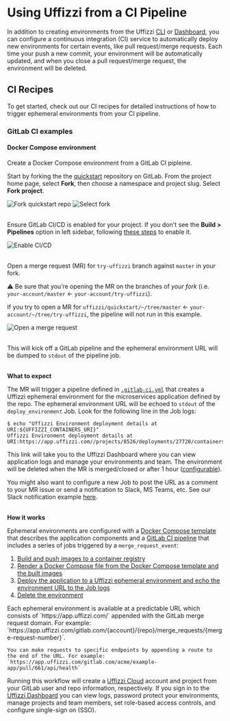 
# Using Uffizzi from a CI Pipeline

In addition to creating environments from the Uffizzi [CLI](/usage/cli) or [Dashboard](/usage/dashboard), you can configure a continuous integration (CI) service to automatically deploy new environments for certain events, like pull request/merge requests. Each time your push a new commit, your environment will be automatically updated, and when you close a pull request/merge request, the environment will be deleted.

## CI Recipes

To get started, check out our CI recipes for detailed instructions of how to trigger ephemeral environments from your CI pipeline.

<Cards num={2}>
  <Cards.Card
    arrow
    title="GitHub Actions (Monorepo)"
    href="/ci/github-actions/monorepo"
  >
  </Cards.Card>
  <Cards.Card
    arrow
    title="GitHub Actions (Polyrepo)"
    href="/ci/github-actions/polyrepo"
  >
  </Cards.Card>
  <Cards.Card
    arrow
    title="GitLab CI "
    href="/ci/gitlab-ci/monorepo"
  >
  </Cards.Card>
</Cards>


### GitLab CI examples

#### Docker Compose environment

Create a Docker Compose environment from a GitLab CI pipleine.

Start by forking the the [quickstart](https://gitlab.com/uffizzicloud/quickstart-gitlab-ci) repository on GitLab. From the project home page, select **Fork**, then choose a namespace and project slug. Select **Fork project**.

<Image
    src="/../public/images/quickstart-gitlab-fork-1.png"
    width={640}
    height={433}
    alt="Fork quickstart repo"
    className="border rounded-lg overflow-hidden mt-6"
/>
<Image
    src="/../public/images/quickstart-gitlab-fork-2.png"
    width={640}
    height={433}
    alt="Select fork"
    className="border rounded-lg overflow-hidden mt-6"
/>

&nbsp;  
Ensure GitLab CI/CD is enabled for your project. If you don't see the **Build > Pipelines** option in left sidebar, following [these steps](https://docs.gitlab.com/ee/ci/enable_or_disable_ci.html#enable-cicd-in-a-project) to enable it.

<Image
    src="/../public/images/quickstart-gitlab-build-pipelines.png"
    width={640}
    height={433}
    alt="Enable CI/CD"
    className="border rounded-lg overflow-hidden mt-6"
/>

&nbsp;   
Open a merge request (MR) for `try-uffizzi` branch against `master` in your fork.

:warning: Be sure that you’re opening the MR on the branches of _your fork_ (i.e. `your-account/master` ← `your-account/try-uffizzi`).

If you try to open a MR for `uffizzi/quickstart/~/tree/master` ← `your-account/~/tree/try-uffizzi`, the pipeline will not run in this example.

<Image
    src="/../public/images/quickstart-gitlab-create-mr.png"
    width={640}
    height={433}
    alt="Open a merge request"
    className="border rounded-lg overflow-hidden mt-6"
/>

&nbsp;  
This will kick off a GitLab pipeline and the ephemeral environment URL will be dumped to `stdout` of the pipeline job. 

&nbsp;   
**What to expect**

The MR will trigger a pipeline defined in [`.gitlab-ci.yml`](https://gitlab.com/uffizzicloud/quickstart-gitlab-ci/-/blob/master/.gitlab-ci.yml) that creates a Uffizzi ephemeral environment for the microservices application defined by the repo. The ephemeral environment URL will be echoed to `stdout` of the `deploy_environment` Job. Look for the following line in the Job logs:

```
$ echo "Uffizzi Environment deployment details at URI:${UFFIZZI_CONTAINERS_URI}"
Uffizzi Environment deployment details at URI:https://app.uffizzi.com//projects/8526/deployments/27720/containers
```

This link will take you to the Uffizzi Dashboard where you can view application logs and manage your environments and team. The environment will be deleted when the MR is merged/closed or after 1 hour ([configurable](https://gitlab.com/uffizzicloud/quickstart-gitlab-ci/-/blob/master/docker-compose.uffizzi.yml#L7)).

You might also want to configure a new Job to post the URL as a comment to your MR issue or send a notification to Slack, MS Teams, etc. See our Slack notification example [here](https://gitlab.com/uffizzi/environment-action/-/blob/main/Notifications/slack.yml).

&nbsp;   
**How it works**

Ephemeral environments are configured with a [Docker Compose template](https://gitlab.com/uffizzicloud/quickstart-gitlab-ci/-/blob/master/docker-compose.uffizzi.yml) that describes the application components and a [GitLab CI pipeline](https://gitlab.com/uffizzicloud/quickstart-gitlab-ci/-/blob/master/.gitlab-ci.yml) that includes a series of jobs triggered by a `merge_request_event`:

1. [Build and push images to a container registry](https://gitlab.com/uffizzicloud/quickstart-gitlab-ci/-/blob/master/.gitlab-ci.yml#L14)
2. [Render a Docker Compose file from the Docker Compose template and the built images](https://gitlab.com/uffizzicloud/quickstart-gitlab-ci/-/blob/master/.gitlab-ci.yml#L56-76)
3. [Deploy the application to a Uffizzi ephemeral environment and echo the environment URL to the Job logs](https://gitlab.com/uffizzi/environment-action/-/blob/main/environment.gitlab-ci.yml#L30-76)
4. [Delete the environment](https://gitlab.com/uffizzi/environment-action/-/blob/main/environment.gitlab-ci.yml#L98-115)

<Callout>
    Each ephemeral environment is available at a predictable URL which consists of `https://app.uffizzi.com/` appended with the GitLab merge request domain. For example:  
    `https://app.uffizzi.com/gitlab.com/{account}/{repo}/merge_requests/{merge-request-number}`.  

    You can make requests to specific endpoints by appending a route to the end of the URL. For example:  
    `https://app.uffizzi.com/gitlab.com/acme/example-app/pull/661/api/health`  
</Callout>

Running this workflow will create a [Uffizzi Cloud](https://uffizzi.com) account and project from your GitLab user and repo information, respectively. If you sign in to the [Uffizzi Dashboard](https://app.uffizzi.com/sign_in) you can view logs, password protect your environments, manage projects and team members, set role-based access controls, and configure single-sign on (SSO).